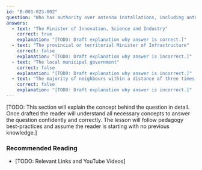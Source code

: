 ```yaml
---
id: "B-001-023-002"
question: "Who has authority over antenna installations, including antenna masts and towers?"
answers:
  - text: "The Minister of Innovation, Science and Industry"
    correct: true
    explanation: "[TODO: Draft explanation why answer is correct.]"
  - text: "The provincial or territorial Minister of Infrastructure"
    correct: false
    explanation: "[TODO: Draft explanation why answer is incorrect.]"
  - text: "The local municipal government"
    correct: false
    explanation: "[TODO: Draft explanation why answer is incorrect.]"
  - text: "The majority of neighbours within a distance of three times the proposed antenna height"
    correct: false
    explanation: "[TODO: Draft explanation why answer is incorrect.]"
---
```


[TODO: This section will explain the concept behind the question in detail. Once drafted the reader will understand all necessary concepts to answer the question confidently and correctly. The lesson will follow pedagogy best-practices and assume the reader is starting with no previous knowledge.]

### Recommended Reading

- [TODO: Relevant Links and YouTube Videos]
